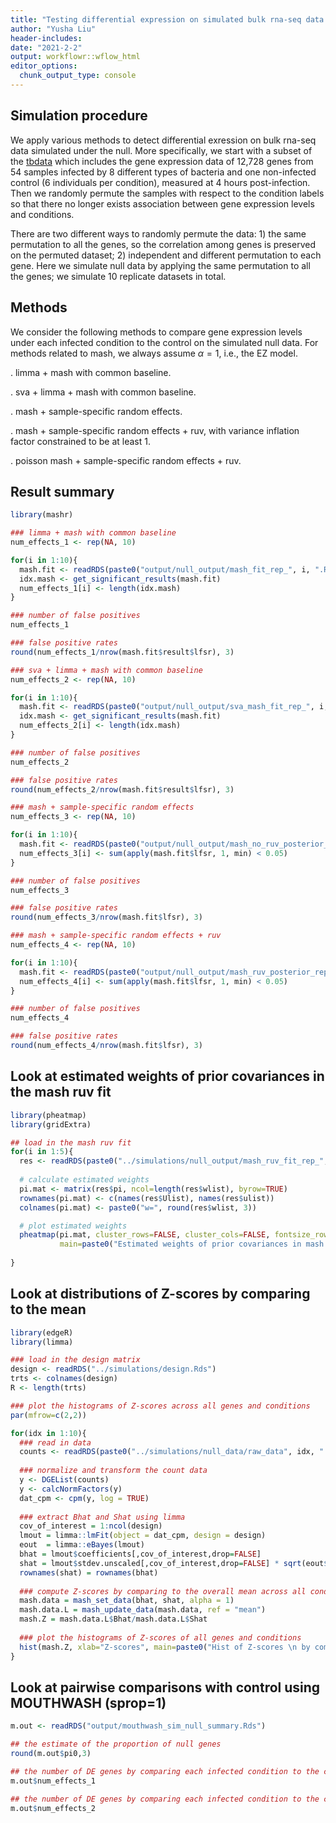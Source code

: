 ```yaml
---
title: "Testing differential expression on simulated bulk rna-seq data under the null (same permutation)"
author: "Yusha Liu"
header-includes:
date: "2021-2-2"
output: workflowr::wflow_html
editor_options:
  chunk_output_type: console
---
```


## Simulation procedure
We apply various methods to detect differential exression on bulk rna-seq data simulated under the null. More specifically, we start with a subset of the [tbdata](https://pubmed.ncbi.nlm.nih.gov/26586179/) which includes the gene expression data of 12,728 genes from 54 samples infected by 8 different types of bacteria and one non-infected control (6 individuals per condition), measured at 4 hours post-infection. Then we randomly permute the samples with respect to the condition labels so that there no longer exists association between gene expression levels and conditions. 

There are two different ways to randomly permute the data: 1) the same permutation to all the genes, so the correlation among genes is preserved on the permuted dataset; 2) independent and different permutation to each gene. Here we simulate null data by applying the same permutation to all the genes; we simulate 10 replicate datasets in total.


## Methods
We consider the following methods to compare gene expression levels under each infected condition to the control on the simulated null data. For methods related to mash, we always assume $\alpha = 1$, i.e., the EZ model. 

\noindent 1. limma + mash with common baseline.

\noindent 2. sva + limma + mash with common baseline.

\noindent 3. mash + sample-specific random effects.

\noindent 4. mash + sample-specific random effects + ruv, with variance inflation factor constrained to be at least 1. 

\noindent 5. poisson mash + sample-specific random effects + ruv.


## Result summary
```r
library(mashr)

### limma + mash with common baseline
num_effects_1 <- rep(NA, 10)

for(i in 1:10){
  mash.fit <- readRDS(paste0("output/null_output/mash_fit_rep_", i, ".Rds"))
  idx.mash <- get_significant_results(mash.fit)
  num_effects_1[i] <- length(idx.mash)
}

### number of false positives
num_effects_1

### false positive rates
round(num_effects_1/nrow(mash.fit$result$lfsr), 3)

```


```r
### sva + limma + mash with common baseline 
num_effects_2 <- rep(NA, 10)

for(i in 1:10){
  mash.fit <- readRDS(paste0("output/null_output/sva_mash_fit_rep_", i, ".Rds"))
  idx.mash <- get_significant_results(mash.fit)
  num_effects_2[i] <- length(idx.mash)
}

### number of false positives
num_effects_2

### false positive rates
round(num_effects_2/nrow(mash.fit$result$lfsr), 3)

```


```r
### mash + sample-specific random effects
num_effects_3 <- rep(NA, 10)

for(i in 1:10){
  mash.fit <- readRDS(paste0("output/null_output/mash_no_ruv_posterior_rep_", i, ".Rds"))
  num_effects_3[i] <- sum(apply(mash.fit$lfsr, 1, min) < 0.05)
}

### number of false positives
num_effects_3

### false positive rates
round(num_effects_3/nrow(mash.fit$lfsr), 3)

```


```r
### mash + sample-specific random effects + ruv
num_effects_4 <- rep(NA, 10)

for(i in 1:10){
  mash.fit <- readRDS(paste0("output/null_output/mash_ruv_posterior_rep_", i, ".Rds"))
  num_effects_4[i] <- sum(apply(mash.fit$lfsr, 1, min) < 0.05)
}

### number of false positives
num_effects_4

### false positive rates
round(num_effects_4/nrow(mash.fit$lfsr), 3)

```


## Look at estimated weights of prior covariances in the mash ruv fit
```r
library(pheatmap)
library(gridExtra)

## load in the mash ruv fit 
for(i in 1:5){
  res <- readRDS(paste0("../simulations/null_output/mash_ruv_fit_rep_", i, ".Rds"))
  
  # calculate estimated weights
  pi.mat <- matrix(res$pi, ncol=length(res$wlist), byrow=TRUE)
  rownames(pi.mat) <- c(names(res$Ulist), names(res$ulist))
  colnames(pi.mat) <- paste0("w=", round(res$wlist, 3))

  # plot estimated weights
  pheatmap(pi.mat, cluster_rows=FALSE, cluster_cols=FALSE, fontsize_row=10, fontsize_col=10, 
           main=paste0("Estimated weights of prior covariances in mash ruv fit \n for null data rep=", i))
  
}

```


## Look at distributions of Z-scores by comparing to the mean
```r
library(edgeR)
library(limma)

### load in the design matrix
design <- readRDS("../simulations/design.Rds")
trts <- colnames(design)
R <- length(trts)

### plot the histograms of Z-scores across all genes and conditions
par(mfrow=c(2,2))

for(idx in 1:10){
  ### read in data
  counts <- readRDS(paste0("../simulations/null_data/raw_data", idx, ".Rds"))
  
  ### normalize and transform the count data
  y <- DGEList(counts)
  y <- calcNormFactors(y)
  dat_cpm <- cpm(y, log = TRUE)
  
  ### extract Bhat and Shat using limma  
  cov_of_interest = 1:ncol(design)
  lmout = limma::lmFit(object = dat_cpm, design = design)
  eout  = limma::eBayes(lmout)
  bhat = lmout$coefficients[,cov_of_interest,drop=FALSE]
  shat = lmout$stdev.unscaled[,cov_of_interest,drop=FALSE] * sqrt(eout$s2.post)
  rownames(shat) = rownames(bhat)
  
  ### compute Z-scores by comparing to the overall mean across all conditions
  mash.data = mash_set_data(bhat, shat, alpha = 1)
  mash.data.L = mash_update_data(mash.data, ref = "mean")
  mash.Z = mash.data.L$Bhat/mash.data.L$Shat
  
  ### plot the histograms of Z-scores of all genes and conditions
  hist(mash.Z, xlab="Z-scores", main=paste0("Hist of Z-scores \n by comparing to the mean \n across genes and conditions for rep=", idx))
}


```


## Look at pairwise comparisons with control using MOUTHWASH (sprop=1)
```r
m.out <- readRDS("output/mouthwash_sim_null_summary.Rds")

## the estimate of the proportion of null genes
round(m.out$pi0,3)

## the number of DE genes by comparing each infected condition to the control (lfsr < 0.05)
m.out$num_effects_1

## the number of DE genes by comparing each infected condition to the control (lfsr < 0.05/8)
m.out$num_effects_2

```

